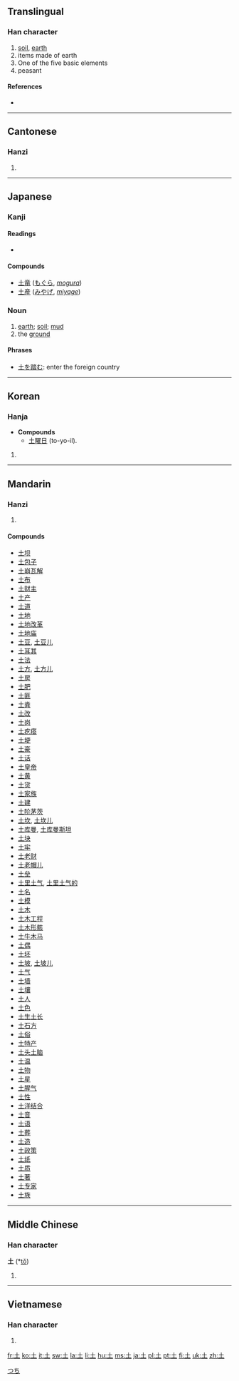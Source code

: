 {{also|士}}
==Translingual==
{{Han stroke|[[Image:土-order.gif]]}}

===Han character===
{{Han char|rn=32|rad=土|as=00|sn=3|four=4010<sub>0</sub>|canj=土 (G)|ids=⿱[[十]][[一]]}}

# [[soil]], [[earth]]
# items made of earth
# One of the five basic elements
# peasant

====References====
* {{Han ref|kx=0223.010|dkj=04867|dj=0453.230|hdz=10415.010|uh=571F|ud=22303|bh=A467|bd=42087}}

----

==Cantonese==

===Hanzi===
{{yue-hanzi|jyut=tou2|y=tou2}}

# {{defn|Cantonese|sort=土00}}

----

==Japanese==

===Kanji===
{{ja-kanji|grade=1|rs=土00}}

====Readings====
* {{ja-readings|on=[[ど]] (do), [[と]] (to)|kun=[[つち]] (tsuchi)}}

====Compounds====
* [[土竜]] ([[もぐら]], ''[[mogura]]'')
* [[土産]] ([[みやげ]], ''[[miyage]]'')

===Noun===
{{ja-noun|k|hira=つち|rom=tsuchi}}

# [[earth]]; [[soil]]; [[mud]]
# the [[ground]]

====Phrases====
* [[土を踏む]]: enter the foreign country

[[Category:1000 Japanese basic words|つち]]

----

==Korean==

===Hanja===
{{ko-hanja|hangeul=[[토]], [[두]]|rv=to, du|mr=t'o, tu|y=tho, twu|eumhun=[[흙]], [[뿌리]]|ehrv=heulk, ppuri|ehmr=hŭk, ppuri|ehy=hulk, ppuli}}
* '''Compounds'''
** [[土曜日]] (to-yo-il).

# {{defn|Korean|sort=土00}}

----

==Mandarin==

===Hanzi===
{{cmn-hanzi|pin=[[tǔ]] ([[tu3]])|wg=t'u<sup>3</sup>}}

# {{defn|Mandarin|sort=土00}}

====Compounds====
* [[土坝]]
* [[土包子]]
* [[土崩瓦解]]
* [[土布]]
* [[土财主]]
* [[土产]]
* [[土道]]
* [[土地]]
* [[土地改革]]
* [[土地庙]]
* [[土豆]], [[土豆儿]]
* [[土耳其]]
* [[土法]]
* [[土方]], [[土方儿]]
* [[土房]]
* [[土肥]]
* [[土匪]]
* [[土粪]]
* [[土改]]
* [[土岗]]
* [[土疙瘩]]
* [[土埂]]
* [[土豪]]
* [[土话]]
* [[土皇帝]]
* [[土黄]]
* [[土货]]
* [[土家族]]
* [[土建]]
* [[土阶茅茨]]
* [[土坎]], [[土坎儿]]
* [[土库曼]], [[土库曼斯坦]]
* [[土块]]
* [[土牢]]
* [[土老财]]
* [[土老帽儿]]
* [[土垒]]
* [[土里土气]], [[土里土气的]]
* [[土名]]
* [[土模]]
* [[土木]]
* [[土木工程]]
* [[土木形骸]]
* [[土牛木马]]
* [[土偶]]
* [[土坯]]
* [[土坡]], [[土坡儿]]
* [[土气]]
* [[土墙]]
* [[土壤]]
* [[土人]]
* [[土色]]
* [[土生土长]]
* [[土石方]]
* [[土俗]]
* [[土特产]]
* [[土头土脑]]
* [[土温]]
* [[土物]]
* [[土星]]
* [[土腥气]]
* [[土性]]
* [[土洋结合]]
* [[土音]]
* [[土语]]
* [[土葬]]
* [[土造]]
* [[土政策]]
* [[土纸]]
* [[土质]]
* [[土著]]
* [[土专家]]
* [[土族]]

----

==Middle Chinese==

===Han character===
'''土''' (*[[tǒ ]])<!--asterisk indicates that this is a reconstructed pronunciation-->

# {{defn|Middle Chinese|sort=土00}}

----

==Vietnamese==

===Han character===
{{vi-hantu|[[thổ]]|rs=土00}}

# {{defn|Vietnamese|sort=土00}}

[[fr:土]]
[[ko:土]]
[[it:土]]
[[sw:土]]
[[la:土]]
[[li:土]]
[[hu:土]]
[[ms:土]]
[[ja:土]]
[[pl:土]]
[[pt:土]]
[[fi:土]]
[[uk:土]]
[[zh:土]]